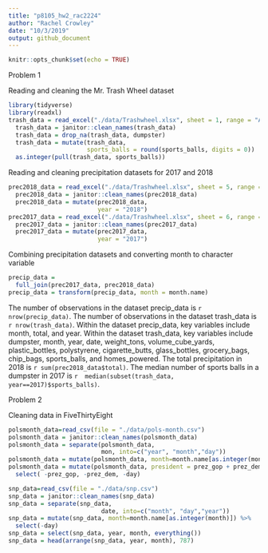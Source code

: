 ```yaml
---
title: "p8105_hw2_rac2224"
author: "Rachel Crowley"
date: "10/3/2019"
output: github_document
---
```


```r
knitr::opts_chunk$set(echo = TRUE)
```

Problem 1

Reading and cleaning the Mr. Trash Wheel dataset

```r
library(tidyverse)
library(readxl)
trash_data = read_excel("./data/Trashwheel.xlsx", sheet = 1, range = "A2:N408",   col_types =   NULL) 
  trash_data = janitor::clean_names(trash_data) 
  trash_data = drop_na(trash_data, dumpster) 
  trash_data = mutate(trash_data, 
                      sports_balls = round(sports_balls, digits = 0)) 
  as.integer(pull(trash_data, sports_balls))
```

Reading and cleaning precipitation datasets for 2017 and 2018

```r
prec2018_data = read_excel("./data/Trashwheel.xlsx", sheet = 5, range =           "A2:B14", col_types = NULL)
  prec2018_data = janitor::clean_names(prec2018_data)
  prec2018_data = mutate(prec2018_data,
                         year = "2018")
prec2017_data = read_excel("./data/Trashwheel.xlsx", sheet = 6, range =           "A2:B14", col_types = NULL)
  prec2017_data = janitor::clean_names(prec2017_data)
  prec2017_data = mutate(prec2017_data,
                         year = "2017")
```

Combining precipitation datasets and converting month to character variable

```r
precip_data = 
  full_join(prec2017_data, prec2018_data)
precip_data = transform(precip_data, month = month.name)
```

The number of observations in the dataset precip_data is `r nrow(precip_data)`. The number of observations in the dataset trash_data is `r nrow(trash_data)`.
Within the dataset precip_data, key variables include month, total, and year. Within the dataset trash_data, key variables include dumpster, month, year, date, weight_tons, volume_cube_yards, plastic_bottles, polystyrene, cigarette_butts, glass_bottles, grocery_bags, chip_bags, sports_balls, and homes_powered.
The total precipitation in 2018 is `r sum(prec2018_data$total)`.
The median number of sports balls in a dumpster in 2017 is `r  median(subset(trash_data, year==2017)$sports_balls)`. 

Problem 2

Cleaning data in FiveThirtyEight

```r
polsmonth_data=read_csv(file = "./data/pols-month.csv")
polsmonth_data = janitor::clean_names(polsmonth_data)
polsmonth_data = separate(polsmonth_data, 
                          mon, into=c("year", "month","day"))
polsmonth_data = mutate(polsmonth_data, month=month.name[as.integer(month)]) 
polsmonth_data = mutate(polsmonth_data, president = prez_gop + prez_dem) %>%
  select( -prez_gop, -prez_dem, -day)    

snp_data=read_csv(file = "./data/snp.csv")
snp_data = janitor::clean_names(snp_data)
snp_data = separate(snp_data, 
                          date, into=c("month", "day","year"))
snp_data = mutate(snp_data, month=month.name[as.integer(month)]) %>%
  select(-day) 
snp_data = select(snp_data, year, month, everything())
snp_data = head(arrange(snp_data, year, month), 787)

```
